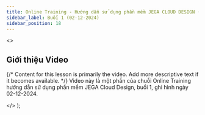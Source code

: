 ```yaml
---
title: Online Training - Hướng dẫn sử dụng phần mềm JEGA CLOUD DESIGN (Buổi 1 - 02-12-2024)
sidebar_label: Buổi 1 (02-12-2024)
sidebar_position: 18
---
```



  <>
    <h2>Giới thiệu Video</h2>
    <p>
      {/* Content for this lesson is primarily the video. Add more descriptive text if it becomes available. */}
      Video này là một phần của chuỗi Online Training hướng dẫn sử dụng phần mềm JEGA Cloud Design, buổi 1, ghi hình ngày 02-12-2024.
    </p>
  </>
);


<VideoWithTimestamps
  youtubeId="KzSgV1-M2WI"
  videoPlayerTitle="Online Training - Hướng dẫn sử dụng phần mềm JEGA CLOUD DESIGN (Buổi 1 - 02-12-2024)"
  introContent={introContentOtJcd18}
  timestamps={timestampsDataOtJcd18}
/>
